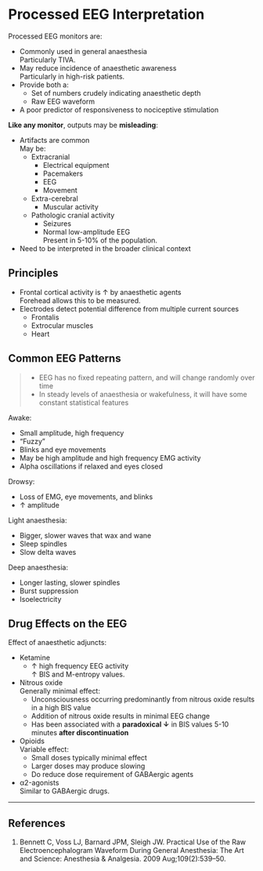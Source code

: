 # Processed EEG Interpretation


Processed EEG monitors are:

* Commonly used in general anaesthesia\
Particularly TIVA.
* May reduce incidence of anaesthetic awareness\
Particularly in high-risk patients.
* Provide both a:
	* Set of numbers crudely indicating anaesthetic depth
	* Raw EEG waveform
* A poor predictor of responsiveness to nociceptive stimulation

**Like any monitor**, outputs may be **misleading**:

* Artifacts are common\
May be:
	* Extracranial
		* Electrical equipment
		* Pacemakers
		* EEG
		* Movement
	* Extra-cerebral
		* Muscular activity
	* Pathologic cranial activity
		* Seizures
		* Normal low-amplitude EEG\
		Present in 5-10% of the population.
* Need to be interpreted in the broader clinical context


## Principles

* Frontal cortical activity is ↑ by anaesthetic agents\
Forehead allows this to be measured.
* Electrodes detect potential difference from multiple current sources
	* Frontalis
	* Extrocular muscles
	* Heart


## Common EEG Patterns

> * EEG has no fixed repeating pattern, and will change randomly over time
> * In steady levels of anaesthesia or wakefulness, it will have some constant statistical features


Awake:

* Small amplitude, high frequency
* "Fuzzy"
* Blinks and eye movements
* May be high amplitude and high frequency EMG activity
* Alpha oscillations if relaxed and eyes closed



Drowsy:

* Loss of EMG, eye movements, and blinks
* ↑ amplitude


Light anaesthesia:

* Bigger, slower waves that wax and wane
* Sleep spindles
* Slow delta waves


Deep anaesthesia:

* Longer lasting, slower spindles
* Burst suppression
* Isoelectricity


## Drug Effects on the EEG

Effect of anaesthetic adjuncts:

* Ketamine
	* ↑ high frequency EEG activity\
	↑ BIS and M-entropy values.
* Nitrous oxide\
Generally minimal effect:
	* Unconsciousness occurring predominantly from nitrous oxide results in a high BIS value
	* Addition of nitrous oxide results in minimal EEG change
	* Has been associated with a **paradoxical ↓** in BIS values 5-10 minutes **after discontinuation**
* Opioids\
Variable effect:
	* Small doses typically minimal effect
	* Larger doses may produce slowing
	* Do reduce dose requirement of GABAergic agents
* α2-agonists\
Similar to GABAergic drugs.



---

## References

1. Bennett C, Voss LJ, Barnard JPM, Sleigh JW. Practical Use of the Raw Electroencephalogram Waveform During General Anesthesia: The Art and Science: Anesthesia & Analgesia. 2009 Aug;109(2):539–50. 
